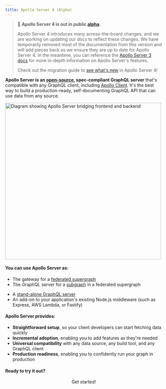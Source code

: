 ```yaml
---
title: Apollo Server 4 (Alpha)
---
```


> 📣 **Apollo Server 4 is out in public [alpha](/docs/resources/release-stages).**
>
> Apollo Server 4 introduces many across-the-board changes,  and we are working on updating our docs to reflect these changes. We have temporarily removed most of the documentation from this version and will add pieces back as we ensure they are up to date for Apollo Server 4. In the meantime, you can reference the [Apollo Server 3 docs](/apollo-server/v3/) for more in-depth information on Apollo Server's features.
>
> Check out the migration guide to [see what's new](/migration/) in Apollo Server 4!

**Apollo Server is an [open-source](https://github.com/apollographql/apollo-server), spec-compliant GraphQL server** that's compatible with any GraphQL client, including [Apollo Client](https://www.apollographql.com/docs/react). It's the best way to build a production-ready, self-documenting GraphQL API that can use data from any source.

<img src="./images/frontend_backend_diagram.svg" width="500" alt="Diagram showing Apollo Server bridging frontend and backend" />

#### You can use Apollo Server as:

* The gateway for a [federated supergraph](/federation/)
* The GraphQL server for a [subgraph](/federation/subgraphs) in a federated supergraph
<!-- TODO: replace links to better related pages -->
* A [stand-alone GraphQL server](/migration#startstandaloneserver)
* An add-on to your application's existing Node.js middleware (such as Express, AWS Lambda, or Fastify)

#### Apollo Server provides:

*  **Straightforward setup**, so your client developers can start fetching data quickly
*  **Incremental adoption**, enabling you to add features as they're needed
*  **Universal compatibility** with any data source, any build tool, and any GraphQL client
*  **Production readiness**, enabling you to confidently run your graph in production

#### Ready to try it out?

<div align="center">
  <ButtonLink href="/getting-started" size="lg">
    Get started!
  </ButtonLink>
</div>

